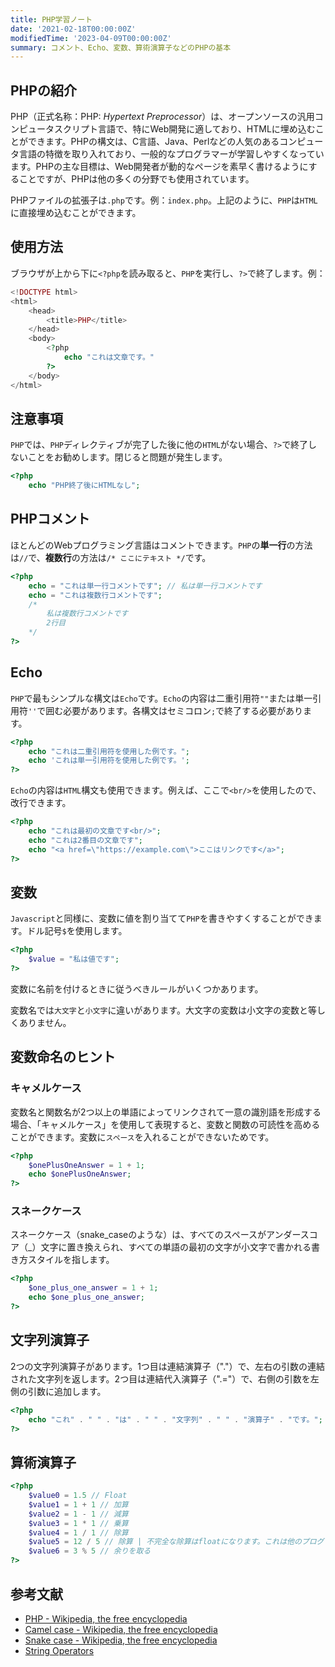 ```yaml
---
title: PHP学習ノート
date: '2021-02-18T00:00:00Z'
modifiedTime: '2023-04-09T00:00:00Z'
summary: コメント、Echo、変数、算術演算子などのPHPの基本
---
```


## PHPの紹介

PHP（正式名称：PHP: _Hypertext Preprocessor_）は、オープンソースの汎用コンピュータスクリプト言語で、特にWeb開発に適しており、HTMLに埋め込むことができます。PHPの構文は、C言語、Java、Perlなどの人気のあるコンピュータ言語の特徴を取り入れており、一般的なプログラマーが学習しやすくなっています。PHPの主な目標は、Web開発者が動的なページを素早く書けるようにすることですが、PHPは他の多くの分野でも使用されています。

PHPファイルの拡張子は`.php`です。例：`index.php`。上記のように、`PHP`は`HTML`に直接埋め込むことができます。

## 使用方法

ブラウザが上から下に`<?php`を読み取ると、`PHP`を実行し、`?>`で終了します。例：

```php
<!DOCTYPE html>
<html>
    <head>
        <title>PHP</title>
    </head>
    <body>
        <?php
            echo "これは文章です。"
        ?>
    </body>
</html>
```

## 注意事項

`PHP`では、`PHP`ディレクティブが完了した後に他の`HTML`がない場合、`?>`で終了しないことをお勧めします。閉じると問題が発生します。

```php
<?php
    echo "PHP終了後にHTMLなし";
```

## PHPコメント

ほとんどのWebプログラミング言語はコメントできます。`PHP`の**単一行**の方法は`//`で、**複数行**の方法は`/* ここにテキスト */`です。

```php
<?php
    echo = "これは単一行コメントです"; // 私は単一行コメントです
    echo = "これは複数行コメントです";
    /*
        私は複数行コメントです
        2行目
    */
?>
```

## Echo

`PHP`で最もシンプルな構文は`Echo`です。`Echo`の内容は二重引用符`""`または単一引用符`''`で囲む必要があります。各構文はセミコロン`;`で終了する必要があります。

```php
<?php
    echo "これは二重引用符を使用した例です。";
    echo 'これは単一引用符を使用した例です。';
?>
```

`Echo`の内容は`HTML`構文も使用できます。例えば、ここで`<br/>`を使用したので、改行できます。

```php
<?php
    echo "これは最初の文章です<br/>";
    echo "これは2番目の文章です";
    echo "<a href=\"https://example.com\">ここはリンクです</a>";
?>
```

## 変数

`Javascript`と同様に、変数に値を割り当てて`PHP`を書きやすくすることができます。ドル記号`$`を使用します。

```php
<?php
    $value = "私は値です";
?>
```

変数に名前を付けるときに従うべきルールがいくつかあります。

<Table
  headers={['例', '説明', 'ルール']}
  rows={[
    ['$value', '小文字', '✅'],
    ['$Value', '大文字', '✅'],
    ['$_value', 'アンダースコア', '✅'],
    ['$1value', '数字から開始', '❌']
  ]}
/>

変数名では`大文字`と`小文字`に違いがあります。大文字の変数は小文字の変数と等しくありません。

## 変数命名のヒント

### キャメルケース

変数名と関数名が2つ以上の単語によってリンクされて一意の識別語を形成する場合、「キャメルケース」を使用して表現すると、変数と関数の可読性を高めることができます。変数に`スペース`を入れることができないためです。

```php
<?php
    $onePlusOneAnswer = 1 + 1;
    echo $onePlusOneAnswer;
?>
```

### スネークケース

スネークケース（snake_caseのような）は、すべてのスペースがアンダースコア（\_）文字に置き換えられ、すべての単語の最初の文字が小文字で書かれる書き方スタイルを指します。

```php
<?php
    $one_plus_one_answer = 1 + 1;
    echo $one_plus_one_answer;
?>
```

## 文字列演算子

2つの文字列演算子があります。1つ目は連結演算子（"."）で、左右の引数の連結された文字列を返します。2つ目は連結代入演算子（".="）で、右側の引数を左側の引数に追加します。

```php
<?php
    echo "これ" . " " . "は" . " " . "文字列" . " " . "演算子" . "です。";
?>
```

## 算術演算子

```php
<?php
    $value0 = 1.5 // Float
    $value1 = 1 + 1 // 加算
    $value2 = 1 - 1 // 減算
    $value3 = 1 * 1 // 乗算
    $value4 = 1 / 1 // 除算
    $value5 = 12 / 5 // 除算 | 不完全な除算はfloatになります。これは他のプログラミング言語とは異なり、phpは余りを計算します
    $value6 = 3 % 5 // 余りを取る
?>
```

## 参考文献

- [PHP - Wikipedia, the free encyclopedia](https://en.wikipedia.org/wiki/PHP)
- [Camel case - Wikipedia, the free encyclopedia](https://en.wikipedia.org/wiki/Camel_case)
- [Snake case - Wikipedia, the free encyclopedia](https://en.wikipedia.org/wiki/Snake_case)
- [String Operators](https://www.php.net/manual/en/language.operators.string.php)
